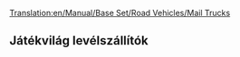 [[Translation:en/Manual/Base Set/Road Vehicles/Mail Trucks]]
{{hu/Manual/Base Set/Road Vehicles/Navbox Közúti járművek}}
{{hu/Manual/Base Set/Road Vehicles/Közúti járművek|name     = MPS levélszállító
  |img      = en/Archive/Old 32bpp/MPS Mail Truck.png
  |price    = £4,715 ($9,430)
  |speed    = 48 km/h (30 mph)
  |annual   = £421 ($842)
  |designed = 1935
  |life     = 15
  |capacity = 22 csomag [[hu/Manual/Base Set/Cargos/Levél|levél]]
}}
{{hu/Manual/Base Set/Road Vehicles/Közúti járművek|name     = Reynard levélszállító
  |img      = en/Archive/Old 32bpp/Reynard Mail Truck.png
  |price    = £5,535 ($11,070)
  |speed    = 88 km/h (55 mph)
  |annual   = £787 ($1,574)
  |designed = 1980
  |life     = 15
  |capacity = 28 csomag [[hu/Manual/Base Set/Cargos/Levél|levél]]
}}
{{hu/Manual/Base Set/Road Vehicles/Közúti járművek|name     = Perry levélszállító
  |img      = en/Archive/Old 32bpp/Perry Mail Truck.png
  |price    = £5,945 ($11,890) 
  |speed    = 112 km/h (70 mph)
  |annual   = £1,125 ($2,250)
  |designed = 2018
  |life     = 15
  |capacity = 30 csomag [[hu/Manual/Base Set/Cargos/Levél|levél]]
}}

==Játékvilág levélszállítók==
{{hu/Manual/Base Set/Road Vehicles/Közúti járművek|name     = ErőGép levélszállító
  |img      = en/Archive/Old 32bpp/MightyMover Mail Truck.png
  |price    = *£4,715 ($9,430)
  |speed    = 48 km/h ()
  |annual   = £421 ($842)
  |designed = 1935
  |life     = 15
  |capacity = 22 csomag [[hu/Manual/Base Set/Cargos/Levél|levél]]
}}
{{hu/Manual/Base Set/Road Vehicles/Közúti járművek|name     = SemmiErő levélszállító
  |img      = en/Archive/Old 32bpp/Powernaught Mail Truck.png
  |price    = *£6,535 ($11,070)
  |speed    = 88 km/h ()
  |annual   = £787 ($1,574)
  |designed = 1979
  |life     = 15
  |capacity = 28 csomag [[hu/Manual/Base Set/Cargos/Levél|levél]]
}}
{{hu/Manual/Base Set/Road Vehicles/Közúti járművek|name     = ZummDeGyors levélszállító
  |img      = en/Archive/Old 32bpp/Wizzowow Mail Truck.png
  |price    = *£6,945 ($11,890)
  |speed    = 112 km/h
  |annual   = £1,125 ($2,250)
  |designed = 2018
  |life     = 15
  |capacity = 30 csomag [[hu/Manual/Base Set/Cargos/Levél|levél]]
}}